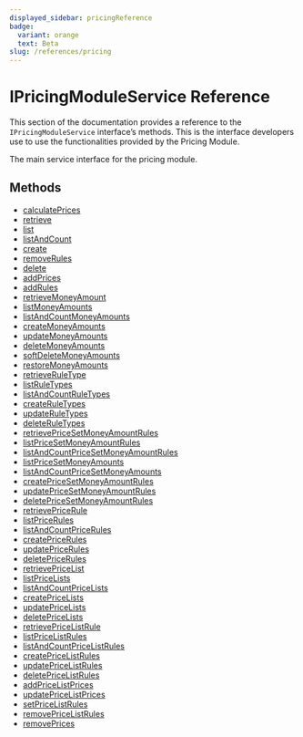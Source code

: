 ```yaml
---
displayed_sidebar: pricingReference
badge:
  variant: orange
  text: Beta
slug: /references/pricing
---
```



# IPricingModuleService Reference

This section of the documentation provides a reference to the `IPricingModuleService` interface’s methods. This is the interface developers use to use the functionalities provided by the Pricing Module.

The main service interface for the pricing module.

## Methods

- [calculatePrices](../IPricingModuleService/methods/pricing.IPricingModuleService.calculatePrices.mdx)
- [retrieve](../IPricingModuleService/methods/pricing.IPricingModuleService.retrieve.mdx)
- [list](../IPricingModuleService/methods/pricing.IPricingModuleService.list.mdx)
- [listAndCount](../IPricingModuleService/methods/pricing.IPricingModuleService.listAndCount.mdx)
- [create](../IPricingModuleService/methods/pricing.IPricingModuleService.create.mdx)
- [removeRules](../IPricingModuleService/methods/pricing.IPricingModuleService.removeRules.mdx)
- [delete](../IPricingModuleService/methods/pricing.IPricingModuleService.delete.mdx)
- [addPrices](../IPricingModuleService/methods/pricing.IPricingModuleService.addPrices.mdx)
- [addRules](../IPricingModuleService/methods/pricing.IPricingModuleService.addRules.mdx)
- [retrieveMoneyAmount](../IPricingModuleService/methods/pricing.IPricingModuleService.retrieveMoneyAmount.mdx)
- [listMoneyAmounts](../IPricingModuleService/methods/pricing.IPricingModuleService.listMoneyAmounts.mdx)
- [listAndCountMoneyAmounts](../IPricingModuleService/methods/pricing.IPricingModuleService.listAndCountMoneyAmounts.mdx)
- [createMoneyAmounts](../IPricingModuleService/methods/pricing.IPricingModuleService.createMoneyAmounts.mdx)
- [updateMoneyAmounts](../IPricingModuleService/methods/pricing.IPricingModuleService.updateMoneyAmounts.mdx)
- [deleteMoneyAmounts](../IPricingModuleService/methods/pricing.IPricingModuleService.deleteMoneyAmounts.mdx)
- [softDeleteMoneyAmounts](../IPricingModuleService/methods/pricing.IPricingModuleService.softDeleteMoneyAmounts.mdx)
- [restoreMoneyAmounts](../IPricingModuleService/methods/pricing.IPricingModuleService.restoreMoneyAmounts.mdx)
- [retrieveRuleType](../IPricingModuleService/methods/pricing.IPricingModuleService.retrieveRuleType.mdx)
- [listRuleTypes](../IPricingModuleService/methods/pricing.IPricingModuleService.listRuleTypes.mdx)
- [listAndCountRuleTypes](../IPricingModuleService/methods/pricing.IPricingModuleService.listAndCountRuleTypes.mdx)
- [createRuleTypes](../IPricingModuleService/methods/pricing.IPricingModuleService.createRuleTypes.mdx)
- [updateRuleTypes](../IPricingModuleService/methods/pricing.IPricingModuleService.updateRuleTypes.mdx)
- [deleteRuleTypes](../IPricingModuleService/methods/pricing.IPricingModuleService.deleteRuleTypes.mdx)
- [retrievePriceSetMoneyAmountRules](../IPricingModuleService/methods/pricing.IPricingModuleService.retrievePriceSetMoneyAmountRules.mdx)
- [listPriceSetMoneyAmountRules](../IPricingModuleService/methods/pricing.IPricingModuleService.listPriceSetMoneyAmountRules.mdx)
- [listAndCountPriceSetMoneyAmountRules](../IPricingModuleService/methods/pricing.IPricingModuleService.listAndCountPriceSetMoneyAmountRules.mdx)
- [listPriceSetMoneyAmounts](../IPricingModuleService/methods/pricing.IPricingModuleService.listPriceSetMoneyAmounts.mdx)
- [listAndCountPriceSetMoneyAmounts](../IPricingModuleService/methods/pricing.IPricingModuleService.listAndCountPriceSetMoneyAmounts.mdx)
- [createPriceSetMoneyAmountRules](../IPricingModuleService/methods/pricing.IPricingModuleService.createPriceSetMoneyAmountRules.mdx)
- [updatePriceSetMoneyAmountRules](../IPricingModuleService/methods/pricing.IPricingModuleService.updatePriceSetMoneyAmountRules.mdx)
- [deletePriceSetMoneyAmountRules](../IPricingModuleService/methods/pricing.IPricingModuleService.deletePriceSetMoneyAmountRules.mdx)
- [retrievePriceRule](../IPricingModuleService/methods/pricing.IPricingModuleService.retrievePriceRule.mdx)
- [listPriceRules](../IPricingModuleService/methods/pricing.IPricingModuleService.listPriceRules.mdx)
- [listAndCountPriceRules](../IPricingModuleService/methods/pricing.IPricingModuleService.listAndCountPriceRules.mdx)
- [createPriceRules](../IPricingModuleService/methods/pricing.IPricingModuleService.createPriceRules.mdx)
- [updatePriceRules](../IPricingModuleService/methods/pricing.IPricingModuleService.updatePriceRules.mdx)
- [deletePriceRules](../IPricingModuleService/methods/pricing.IPricingModuleService.deletePriceRules.mdx)
- [retrievePriceList](../IPricingModuleService/methods/pricing.IPricingModuleService.retrievePriceList.mdx)
- [listPriceLists](../IPricingModuleService/methods/pricing.IPricingModuleService.listPriceLists.mdx)
- [listAndCountPriceLists](../IPricingModuleService/methods/pricing.IPricingModuleService.listAndCountPriceLists.mdx)
- [createPriceLists](../IPricingModuleService/methods/pricing.IPricingModuleService.createPriceLists.mdx)
- [updatePriceLists](../IPricingModuleService/methods/pricing.IPricingModuleService.updatePriceLists.mdx)
- [deletePriceLists](../IPricingModuleService/methods/pricing.IPricingModuleService.deletePriceLists.mdx)
- [retrievePriceListRule](../IPricingModuleService/methods/pricing.IPricingModuleService.retrievePriceListRule.mdx)
- [listPriceListRules](../IPricingModuleService/methods/pricing.IPricingModuleService.listPriceListRules.mdx)
- [listAndCountPriceListRules](../IPricingModuleService/methods/pricing.IPricingModuleService.listAndCountPriceListRules.mdx)
- [createPriceListRules](../IPricingModuleService/methods/pricing.IPricingModuleService.createPriceListRules.mdx)
- [updatePriceListRules](../IPricingModuleService/methods/pricing.IPricingModuleService.updatePriceListRules.mdx)
- [deletePriceListRules](../IPricingModuleService/methods/pricing.IPricingModuleService.deletePriceListRules.mdx)
- [addPriceListPrices](../IPricingModuleService/methods/pricing.IPricingModuleService.addPriceListPrices.mdx)
- [updatePriceListPrices](../IPricingModuleService/methods/pricing.IPricingModuleService.updatePriceListPrices.mdx)
- [setPriceListRules](../IPricingModuleService/methods/pricing.IPricingModuleService.setPriceListRules.mdx)
- [removePriceListRules](../IPricingModuleService/methods/pricing.IPricingModuleService.removePriceListRules.mdx)
- [removePrices](../IPricingModuleService/methods/pricing.IPricingModuleService.removePrices.mdx)
